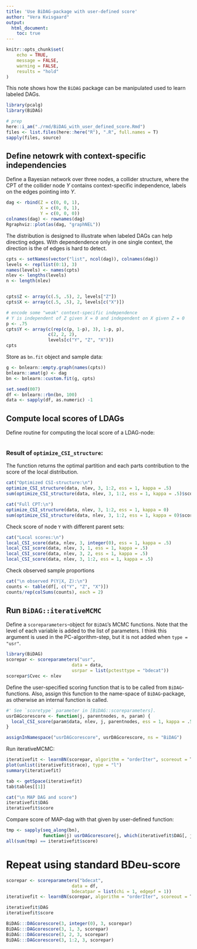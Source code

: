 ```yaml
---
title: 'Use BiDAG-package with user-defined score'
author: "Vera Kvisgaard"
output: 
  html_document:
    toc: true
---
```


```r
knitr::opts_chunk$set(
	echo = TRUE,
	message = FALSE,
	warning = FALSE,
	results = "hold"
)
```

This note shows how the `BiDAG` package can be manipulated used to learn labeled DAGs. 
```r
library(pcalg)
library(BiDAG)

# prep
here::i_am("./rmd/BiDAG_with_user_defined_score.Rmd")
files <- list.files(here::here("R"), ".R", full.names = T)
sapply(files, source)
```

## Define netowrk with context-specific independencies
Define a Bayesian network over three nodes, a collider structure, where the CPT of the collider node $Y$ contains context-specific independence, labels on the edges pointing into $Y$. 
```r
dag <- rbind(Z = c(0, 0, 1),
             X = c(0, 0, 1),
             Y = c(0, 0, 0))
colnames(dag) <- rownames(dag)
Rgraphviz::plot(as(dag, "graphNEL"))
```

The distribution is designed to illustrate when labeled DAGs can help directing edges.
With dependendence only in one single context, the direction is the of edges is hard to detect.
```r

cpts <- setNames(vector("list", ncol(dag)), colnames(dag))
levels <- rep(list(0:1), 3)
names(levels) <- names(cpts)
nlev <- lengths(levels)
n <- length(nlev)


cpts$Z <- array(c(.5, .5), 2, levels["Z"])
cpts$X <- array(c(.5, .5), 2, levels[c("X")])

# encode some "weak" context-specific independence
# Y is independent of Z given X = 0 and independent on X given Z = 0
p <- .75
cpts$Y <- array(c(rep(c(p, 1-p), 3), 1-p, p), 
                c(2, 2, 2), 
                levels[c("Y", "Z", "X")])
cpts
```


Store as `bn.fit` object and sample data:
```r

g <- bnlearn::empty.graph(names(cpts))
bnlearn::amat(g) <- dag
bn <- bnlearn::custom.fit(g, cpts)

set.seed(007)
df <- bnlearn::rbn(bn, 100)
data <- sapply(df, as.numeric) -1

```


## Compute local scores of LDAGs

Define routine for computing the local score of a LDAG-node:
```r

```

### Result of `optimize_CSI_structure`:
The function returns the optimal partition and each parts contribution to the score of the local distribution.
```r
cat("Optimized CSI-structure:\n")
optimize_CSI_structure(data, nlev, 3, 1:2, ess = 1, kappa = .5)
sum(optimize_CSI_structure(data, nlev, 3, 1:2, ess = 1, kappa = .5)$scores)

cat("Full CPT:\n")
optimize_CSI_structure(data, nlev, 3, 1:2, ess = 1, kappa = 0)
sum(optimize_CSI_structure(data, nlev, 3, 1:2, ess = 1, kappa = 0)$scores)
```

Check score of node `Y` with different parent sets:
```r
cat("Local scores:\n")
local_CSI_score(data, nlev, 3, integer(0), ess = 1, kappa = .5)
local_CSI_score(data, nlev, 3, 1, ess = 1, kappa = .5)
local_CSI_score(data, nlev, 3, 2, ess = 1, kappa = .5)
local_CSI_score(data, nlev, 3, 1:2, ess = 1, kappa = .5)
```

Check observed sample proportions
```r
cat("\n observed P(Y|X, Z):\n")
counts <- table(df[, c("Y", "Z", "X")])
counts/rep(colSums(counts), each = 2)

```


## Run `BiDAG::iterativeMCMC`

Define a `scoreparameters`-object for `BiDAG`'s MCMC functions. 
Note that the level of each variable is added to the list of parameters. 
I think this argument is used in the PC-algorithm-step, but it is not added when `type = "usr"`.
```r

library(BiDAG)
scorepar <- scoreparameters("usr", 
                         data = data,
                         usrpar = list(pctesttype = "bdecat"))
scorepar$Cvec <- nlev 
```

Define the user-specified scoring function that is to be called from `BiDAG`-functions.
Also, assign this function to the name-space of `BiDAG`-package, as otherwise an internal function is called. 
```r
#' See `scoretype` parameter in [BiDAG::scoreparameters].
usrDAGcorescore <- function(j, parentnodes, n, param) {
  local_CSI_score(param$data, nlev, j, parentnodes, ess = 1, kappa = .5)
}

assignInNamespace("usrDAGcorescore", usrDAGcorescore, ns = "BiDAG")
```



Run iterativeMCMC: 
```r
iterativefit <- learnBN(scorepar, algorithm = "orderIter", scoreout = T, verbose = T)
plot(unlist(iterativefit$trace), type = "l")
summary(iterativefit)
```


```r
tab <- getSpace(iterativefit)
tab$tables[[1]]
```

```r
cat("\n MAP DAG and score")
iterativefit$DAG
iterativefit$score
```

Compare score of MAP-dag with that given by user-defined function:
```r
tmp <- sapply(seq_along(bn), 
              function(j) usrDAGcorescore(j, which(iterativefit$DAG[, j] == 1), n = length(bn), scorepar))
all(sum(tmp) == iterativefit$score)
```

# Repeat using standard BDeu-score
```r
scorepar <- scoreparameters("bdecat", 
                         data = df,
                         bdecatpar = list(chi = 1, edgepf = 1))
iterativefit <- learnBN(scorepar, algorithm = "orderIter", scoreout = T, verbose = T)

iterativefit$DAG
iterativefit$score
```

```r
BiDAG:::DAGcorescore(3, integer(0), 3, scorepar)
BiDAG:::DAGcorescore(3, 1, 3, scorepar)
BiDAG:::DAGcorescore(3, 2, 3, scorepar)
BiDAG:::DAGcorescore(3, 1:2, 3, scorepar)
```

